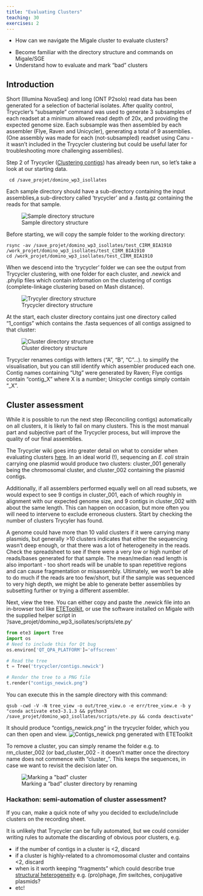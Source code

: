 ```yaml
---
title: "Evaluating Clusters"
teaching: 30
exercises: 2
---
```


:::::::::::::::::::::::::::::::::::::: questions 

- How can we navigate the Migale cluster to evaluate clusters?

::::::::::::::::::::::::::::::::::::::::::::::::

::::::::::::::::::::::::::::::::::::: objectives

- Become familiar with the directory structure and commands on Migale/SGE
- Understand how to evaluate and mark "bad" clusters

::::::::::::::::::::::::::::::::::::::::::::::::

## Introduction

Short (Illumina NovaSeq) and long (ONT P2solo) read data has been generated for a selection of bacterial isolates. After quality control, Trycycler's "subsample" command was used to generate 3 subsamples of each readset at a minimum allowed read depth of 20x, and providing the expected genome size. Each subsample was then assembled by each assembler (Flye, Raven and Unicycler), generating a total of 9 assemblies. (One assembly was made for each (not-subsampled) readset using Canu - it wasn't included in the Trycycler clustering but could be useful later for troubleshooting more challenging assemblies).

Step 2 of Trycycler ([Clustering contigs](https://github.com/rrwick/Trycycler/wiki/Clustering-contigs)) has already been run, so let's take a look at our starting data.

```
 cd /save_projet/domino_wp3_isollates
```
Each sample directory should have a sub-directory containing the input assemblies,a sub-directory called 'trycycler' and a .fastq.gz containing the reads for that sample.

![Sample directory structure](fig/folder1.jpg){alt='Sample directory structure'}

Before starting, we will copy the sample folder to the working directory:
```
rsync -av /save_projet/domino_wp3_isollates/test_CIRM_BIA1910 /work_projet/domino_wp3_isollates/test_CIRM_BIA1910
cd /work_projet/domino_wp3_isollates/test_CIRM_BIA1910
```

When we descend into the 'trycycler' folder we can see the output from Trycycler clustering, with one folder for each cluster, and .newick and .phylip files which contain information on the clustering of contigs (complete-linkage clustering based on Mash distance).

![Trycycler directory structure](fig/folder2.jpg){alt='Trycyler directory structure'}

At the start, each cluster directory contains just one directory called "1_contigs" which contains the .fasta sequences of all contigs assigned to that cluster:

![Cluster directory structure](fig/folder3.jpg){alt='Cluster directory structure'}

::: callout
Trycycler renames contigs with letters ("A", "B", "C"...). to simplify the visualisation, but you can still identify which assembler produced each one. Contig names containing "Utg" were generated by Raven; Flye contigs contain "contig_X" where X is a number; Unicycler contigs simply contain "_X". 
:::

## Cluster assessment

While it is possible to run the next step (Reconciling contigs) automatically on all clusters, it is likely to fail on many clusters. This is the most manual part and subjective part of the Trycycler process, but will improve the quality of our final assemblies. 

The Trycycler wiki goes into greater detail on what to consider when evaluating clusters [here](https://github.com/rrwick/Trycycler/wiki/Clustering-contigs#choose-your-clusters). In an ideal world (!), sequencing an *E. coli* strain carrying one plasmid would produce two clusters: cluster_001 generally being the chromosomal cluster, and cluster_002 containing the plasmid contigs. 

Additionally, if all assemblers performed equally well on all read subsets, we would expect to see 9 contigs in cluster_001, each of which roughly in alignment with our expected genome size, and 9 contigs in cluster_002 with about the same length. This can happen on occasion, but more often you will need to intervene to exclude erroneous clusters. Start by checking the number of clusters Trycyler has found. 

A genome could have more than 10 valid clusters if it were carrying many plasmids, but generally >10 clusters indicates that either the sequencing wasn't deep enough, or that there was a lot of heterogeneity in the reads. Check the spreadsheet to see if there were a very low or high number of reads/bases generated for that sample. The mean/median read length is also important - too short reads will be unable to span repetitive regions and can cause fragmentation or misassembly. Ultimately, we won't be able to do much if the reads are too few/short, but if the sample was sequenced to very high depth, we might be able to generate better assemblies by subsetting further or trying a different assembler.

Next, view the tree. You can either copy and paste the .newick file into an in-browser tool like [ETEToolkit](http://etetoolkit.org/treeview/), or use the software installed on Migale with the supplied helper script in '/save_projet/domino_wp3_isollates/scripts/ete.py'
```python
from ete3 import Tree
import os
# Need to include this for Qt bug
os.environ['QT_QPA_PLATFORM']='offscreen'

# Read the tree
t = Tree('trycycler/contigs.newick')

# Render the tree to a PNG file
t.render("contigs_newick.png")
```
You can execute this in the sample directory with this command:
```
qsub -cwd -V -N tree_view -o out/tree_view.o -e err/tree_view.e -b y "conda activate ete3-3.1.3 && python3 /save_projet/domino_wp3_isollates/scripts/ete.py && conda deactivate"
```
It should produce "contigs_newick.png" in the trycycler folder, which you can then open and view. 
![Contigs_newick png generated with ETEToolkit](fig/contigs_newick.png){alt='Contigs_newick png generated with ETEToolkit'}

To remove a cluster, you can simply rename the folder e.g. to rm_cluster_002 (or bad_cluster_002 - it doesn't matter once the directory name does not commence with "cluster_". This keeps the sequences, in case we want to revisit the decision later on.

![Marking a "bad" cluster directory by renaming](fig/folder4.jpg){alt='Marking a "bad" cluster'}

:::::::::::::::::::::::::::::::::::::::::: spoiler

### Hackathon: semi-automation of cluster assessment?

If you can, make a quick note of why you decided to exclude/include clusters on the recording sheet.

It is unlikely that Trycycler can be fully automated, but we could consider writing rules to automate the discarding of obvious poor clusters, e.g.

* if the number of contigs in a cluster is <2, discard
* if a cluster is highly-related to a chromomosomal cluster and contains <2, discard
* when is it worth keeping "fragments" which could describe true [structural heterogeneity](https://www.ncbi.nlm.nih.gov/pmc/articles/PMC9980784/) e.g. (pro)phage, *fim* switches, conjugative plasmids?
* etc!

:::::::::::::::::::::::::::::::::::::::::::::::

[r-markdown]: https://rmarkdown.rstudio.com/
